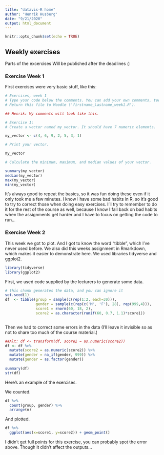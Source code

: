 ```yaml
---
title: "datavis-R home"
author: "Henrik Husberg"
date: "9/21/2020"
output: html_document
---
```


```r
knitr::opts_chunk$set(echo = TRUE)
```

## Weekly exercises

Parts of the excercises Will be published after the deadlines :)

### Exercise Week 1

First exercises were very basic stuff, like this:

```r
# Exercises, week 1
# Type your code below the comments. You can add your own comments, too.
# Return this file to Moodle ('firstname_lastname_week1.R').

## Henrik: My comments will look like this.

# Exercise 1: 
# Create a vector named my_vector. It should have 7 numeric elements.

my_vector <- c(4, 6, 9, 2, 5, 3, 1)

# Print your vector.

my_vector

# Calculate the minimum, maximum, and median values of your vector.

summary(my_vector)
median(my_vector)
max(my_vector)
min(my_vector)
```

It's always good to repeat the basics, so it was fun doing these even if it only took me a few minutes. I know I have some bad habits in R, so it's good to try to correct those when doing easy exercises. I'll try to remember to do it for the rest of the course as well, because I know I fall back on bad habits when the assignments get harder and I have to focus on getting the code to run...

### Exercise Week 2

This week we got to plot. And I got to know the word "tibble", which I've never used before. We also did this weeks assignment in Rmarkdown, which makes it easier to demonstrate here. 
We used libraries tidyverse and ggplot2.
```r
library(tidyverse)
library(ggplot2)
```

First, we used code supplied by the lecturers to generate some data.

```r
# this chunk generates the data, and you can ignore it
set.seed(1)
df  <- tibble(group = sample(c(rep(1:2, each=30))),
              gender = sample(c(rep(c('M', 'F'), 28), rep(999,4))),
              score1 = rnorm(60, 18, 2),
              score2 = as.character(runif(60, 0.7, 1.1)*score1))
  
```
Then we had to correct some errors in the data (I'll leave it invisible so as not to share too much of the course material.)
```r
##Alt: df <- transform(df, score2 = as.numeric(score2))
df <- df %>%
  mutate(score2 = as.numeric(score2)) %>%
  mutate(gender = na_if(gender, 999)) %>%
  mutate(gender = as.factor(gender)) 
  
summary(df)
str(df)
```
Here's an example of the exercises.

We counted.
```r
df %>%
  count(group, gender) %>%
  arrange(n)

```

And plotted.
```r
df %>%
  ggplot(aes(x=score1, y=score2)) + geom_point()
```

I didn't get full points for this exercise, you can probably spot the error above. Though it didn't affect the outputs...